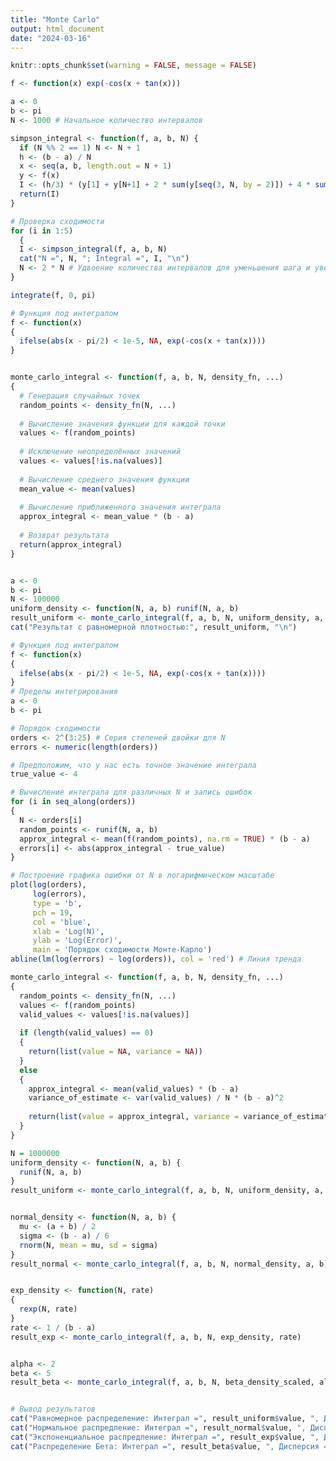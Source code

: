 ---
title: "Monte Carlo"
output: html_document
date: "2024-03-16"
---
```{r setup, include=FALSE} 
knitr::opts_chunk$set(warning = FALSE, message = FALSE) 
```



```{r}
f <- function(x) exp(-cos(x + tan(x)))

a <- 0
b <- pi
N <- 1000 # Начальное количество интервалов

simpson_integral <- function(f, a, b, N) {
  if (N %% 2 == 1) N <- N + 1 
  h <- (b - a) / N
  x <- seq(a, b, length.out = N + 1)
  y <- f(x)
  I <- (h/3) * (y[1] + y[N+1] + 2 * sum(y[seq(3, N, by = 2)]) + 4 * sum(y[seq(2, N, by = 2)]))
  return(I)
}

# Проверка сходимости
for (i in 1:5) 
  {
  I <- simpson_integral(f, a, b, N)
  cat("N =", N, "; Integral =", I, "\n")
  N <- 2 * N # Удвоение количества интервалов для уменьшения шага и увеличения точности
}

integrate(f, 0, pi)
```



```{r}
# Функция под интегралом
f <- function(x) 
{
  ifelse(abs(x - pi/2) < 1e-5, NA, exp(-cos(x + tan(x))))
}


monte_carlo_integral <- function(f, a, b, N, density_fn, ...) 
{
  # Генерация случайных точек 
  random_points <- density_fn(N, ...)
  
  # Вычисление значения функции для каждой точки
  values <- f(random_points)
  
  # Исключение неопределённых значений
  values <- values[!is.na(values)]
  
  # Вычисление среднего значения функции
  mean_value <- mean(values)
  
  # Вычисление приближенного значения интеграла
  approx_integral <- mean_value * (b - a)
  
  # Возврат результата
  return(approx_integral)
}


a <- 0
b <- pi
N <- 100000
uniform_density <- function(N, a, b) runif(N, a, b)
result_uniform <- monte_carlo_integral(f, a, b, N, uniform_density, a, b)
cat("Результат с равномерной плотностью:", result_uniform, "\n")

```


```{r}
# Функция под интегралом
f <- function(x) 
{
  ifelse(abs(x - pi/2) < 1e-5, NA, exp(-cos(x + tan(x))))
}
# Пределы интегрирования
a <- 0
b <- pi

# Порядок сходимости
orders <- 2^(3:25) # Серия степеней двойки для N
errors <- numeric(length(orders))

# Предположим, что у нас есть точное значение интеграла 
true_value <- 4

# Вычисление интеграла для различных N и запись ошибок
for (i in seq_along(orders)) 
{
  N <- orders[i]
  random_points <- runif(N, a, b)
  approx_integral <- mean(f(random_points), na.rm = TRUE) * (b - a)
  errors[i] <- abs(approx_integral - true_value)
}

# Построение графика ошибки от N в логарифмическом масштабе
plot(log(orders), 
     log(errors), 
     type = 'b', 
     pch = 19, 
     col = 'blue', 
     xlab = 'Log(N)', 
     ylab = 'Log(Error)',
     main = 'Порядок сходимости Монте-Карло')
abline(lm(log(errors) ~ log(orders)), col = 'red') # Линия тренда

```


```{r}


monte_carlo_integral <- function(f, a, b, N, density_fn, ...) 
{
  random_points <- density_fn(N, ...)
  values <- f(random_points)
  valid_values <- values[!is.na(values)]
  
  if (length(valid_values) == 0) 
  {
    return(list(value = NA, variance = NA))
  } 
  else
  {
    approx_integral <- mean(valid_values) * (b - a)
    variance_of_estimate <- var(valid_values) / N * (b - a)^2
    
    return(list(value = approx_integral, variance = variance_of_estimate))
  }
}

N = 1000000
uniform_density <- function(N, a, b) {
  runif(N, a, b)
}
result_uniform <- monte_carlo_integral(f, a, b, N, uniform_density, a, b)


normal_density <- function(N, a, b) {
  mu <- (a + b) / 2
  sigma <- (b - a) / 6
  rnorm(N, mean = mu, sd = sigma)
}
result_normal <- monte_carlo_integral(f, a, b, N, normal_density, a, b)


exp_density <- function(N, rate) 
{
  rexp(N, rate)
}
rate <- 1 / (b - a) 
result_exp <- monte_carlo_integral(f, a, b, N, exp_density, rate)


alpha <- 2
beta <- 5
result_beta <- monte_carlo_integral(f, a, b, N, beta_density_scaled, alpha, beta, a, b)


# Вывод результатов
cat("Равномерное распределение: Интеграл =", result_uniform$value, ", Дисперсия =", result_uniform$variance, "\n")
cat("Нормальное распредление: Интеграл =", result_normal$value, ", Дисперсия =", result_normal$variance, "\n")
cat("Экспоненциальное распредление: Интеграл =", result_exp$value, ", Дисперсия =", result_exp$variance, "\n")
cat("Распределение Бета: Интеграл =", result_beta$value, ", Дисперсия =", result_beta$variance, "\n")

```

